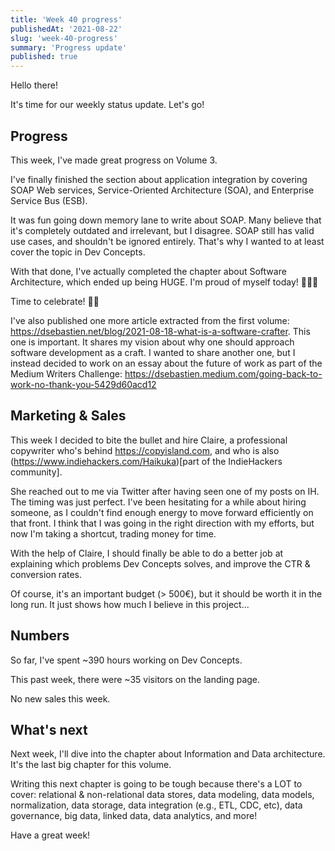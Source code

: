 ```yaml
---
title: 'Week 40 progress'
publishedAt: '2021-08-22'
slug: 'week-40-progress'
summary: 'Progress update'
published: true
---
```


Hello there!

It's time for our weekly status update. Let's go!

## Progress
This week, I've made great progress on Volume 3.

I've finally finished the section about application integration by covering SOAP Web services, Service-Oriented Architecture (SOA), and Enterprise Service Bus (ESB).

It was fun going down memory lane to write about SOAP. Many believe that it's completely outdated and irrelevant, but I disagree. SOAP still has valid use cases, and shouldn't be ignored entirely. That's why I wanted to at least cover the topic in Dev Concepts.

With that done, I've actually completed the chapter about Software Architecture, which ended up being HUGE. I'm proud of myself today! 💪💪💪

Time to celebrate! 🎉🎉

I've also published one more article extracted from the first volume: https://dsebastien.net/blog/2021-08-18-what-is-a-software-crafter. This one is important. It shares my vision about why one should approach software development as a craft. I wanted to share another one, but I instead decided to work on an essay about the future of work as part of the Medium Writers Challenge: https://dsebastien.medium.com/going-back-to-work-no-thank-you-5429d60acd12

## Marketing & Sales
This week I decided to bite the bullet and hire Claire, a professional copywriter who's behind https://copyisland.com, and who is also (https://www.indiehackers.com/Haikuka)[part of the IndieHackers community].

She reached out to me via Twitter after having seen one of my posts on IH. The timing was just perfect. I've been hesitating for a while about hiring someone, as I couldn't find enough energy to move forward efficiently on that front. I think that I was going in the right direction with my efforts, but now I'm taking a shortcut, trading money for time.

With the help of Claire, I should finally be able to do a better job at explaining which problems Dev Concepts solves, and improve the CTR & conversion rates.

Of course, it's an important budget (> 500€), but it should be worth it in the long run. It just shows how much I believe in this project...

## Numbers
So far, I've spent ~390 hours working on Dev Concepts.

This past week, there were ~35 visitors on the landing page.

No new sales this week.

## What's next
Next week, I'll dive into the chapter about Information and Data architecture. It's the last big chapter for this volume.

Writing this next chapter is going to be tough because there's a LOT to cover: relational & non-relational data stores, data modeling, data models, normalization, data storage, data integration (e.g., ETL, CDC, etc), data governance, big data, linked data, data analytics, and more!

Have a great week!

<BlogPostSignature />
